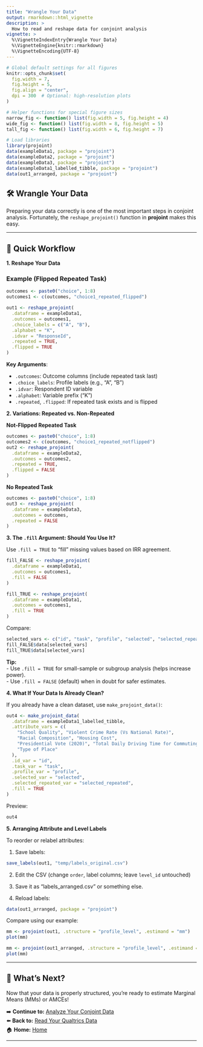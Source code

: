 ```yaml
---
title: "Wrangle Your Data"
output: rmarkdown::html_vignette
description: >
  How to read and reshape data for conjoint analysis
vignette: >
  %\VignetteIndexEntry{Wrangle Your Data}
  %\VignetteEngine{knitr::rmarkdown}
  %\VignetteEncoding{UTF-8}
---
```


```r
# Global default settings for all figures
knitr::opts_chunk$set(
  fig.width = 7,
  fig.height = 5,
  fig.align = "center",
  dpi = 300  # Optional: high-resolution plots
)

# Helper functions for special figure sizes
narrow_fig <- function() list(fig.width = 5, fig.height = 4)
wide_fig <- function() list(fig.width = 8, fig.height = 5)
tall_fig <- function() list(fig.width = 6, fig.height = 7)

# Load libraries
library(projoint)
data(exampleData1, package = "projoint")
data(exampleData2, package = "projoint")
data(exampleData3, package = "projoint")
data(exampleData1_labelled_tibble, package = "projoint")
data(out1_arranged, package = "projoint")

```

## 🛠️ Wrangle Your Data

Preparing your data correctly is one of the most important steps in conjoint analysis. Fortunately, the `reshape_projoint()` function in **projoint** makes this easy.

---

## 🚀 Quick Workflow

<!-- <details> -->
<summary><b>1. Reshape Your Data</b></summary>

### Example (Flipped Repeated Task)

```r
outcomes <- paste0("choice", 1:8)
outcomes1 <- c(outcomes, "choice1_repeated_flipped")

out1 <- reshape_projoint(
  .dataframe = exampleData1,
  .outcomes = outcomes1,
  .choice_labels = c("A", "B"),
  .alphabet = "K",
  .idvar = "ResponseId",
  .repeated = TRUE,
  .flipped = TRUE
)
```

**Key Arguments**:

- `.outcomes`: Outcome columns (include repeated task last)
- `.choice_labels`: Profile labels (e.g., "A", "B")
- `.idvar`: Respondent ID variable
- `.alphabet`: Variable prefix ("K")
- `.repeated`, `.flipped`: If repeated task exists and is flipped


<!-- </details> -->

<!-- <details> -->
<summary><b>2. Variations: Repeated vs. Non-Repeated</b></summary>

**Not-Flipped Repeated Task**

```r
outcomes <- paste0("choice", 1:8)
outcomes2 <- c(outcomes, "choice1_repeated_notflipped")
out2 <- reshape_projoint(
  .dataframe = exampleData2,
  .outcomes = outcomes2,
  .repeated = TRUE,
  .flipped = FALSE
)
```

**No Repeated Task**

```r
outcomes <- paste0("choice", 1:8)
out3 <- reshape_projoint(
  .dataframe = exampleData3,
  .outcomes = outcomes,
  .repeated = FALSE
)
```

<!-- </details> -->

<!-- <details> -->
<summary><b>3. The `.fill` Argument: Should You Use It?</b></summary>

Use `.fill = TRUE` to "fill" missing values based on IRR agreement.

```r
fill_FALSE <- reshape_projoint(
  .dataframe = exampleData1,
  .outcomes = outcomes1,
  .fill = FALSE
)

fill_TRUE <- reshape_projoint(
  .dataframe = exampleData1,
  .outcomes = outcomes1,
  .fill = TRUE
)
```

Compare:

```r
selected_vars <- c("id", "task", "profile", "selected", "selected_repeated", "agree")
fill_FALSE$data[selected_vars]
fill_TRUE$data[selected_vars]
```

**Tip:**  
- Use `.fill = TRUE` for small-sample or subgroup analysis (helps increase power).  
- Use `.fill = FALSE` (default) when in doubt for safer estimates.

<!-- </details> -->


<!-- <details> -->
<summary><b>4. What If Your Data Is Already Clean?</b></summary>

If you already have a clean dataset, use `make_projoint_data()`:

```r
out4 <- make_projoint_data(
  .dataframe = exampleData1_labelled_tibble,
  .attribute_vars = c(
    "School Quality", "Violent Crime Rate (Vs National Rate)",
    "Racial Composition", "Housing Cost",
    "Presidential Vote (2020)", "Total Daily Driving Time for Commuting and Errands",
    "Type of Place"
  ),
  .id_var = "id",
  .task_var = "task",
  .profile_var = "profile",
  .selected_var = "selected",
  .selected_repeated_var = "selected_repeated",
  .fill = TRUE
)
```

Preview:

```r
out4
```

<!-- </details> -->


<!-- <details> -->
<summary><b>5. Arranging Attribute and Level Labels</b></summary>

To reorder or relabel attributes:

1. Save labels:

```r
save_labels(out1, "temp/labels_original.csv")
```

2. Edit the CSV (change `order`, label columns; leave `level_id` untouched)

3. Save it as "labels_arranged.csv" or something else.

4. Reload labels:

```r
data(out1_arranged, package = "projoint")
```

Compare using our example:

```r
mm <- projoint(out1, .structure = "profile_level", .estimand = "mm")
plot(mm)
```

```r
mm <- projoint(out1_arranged, .structure = "profile_level", .estimand = "mm")
plot(mm)
```

<!-- </details> -->

---

## 🌟 What's Next?

Now that your data is properly structured, you’re ready to estimate Marginal Means (MMs) or AMCEs!

➡️ **Continue to:** [Analyze Your Conjoint Data](analyze.html)  
⬅️ **Back to:** [Read Your Qualtrics Data](read.html)  
🏠 **Home:** [Home](index.html)

---

